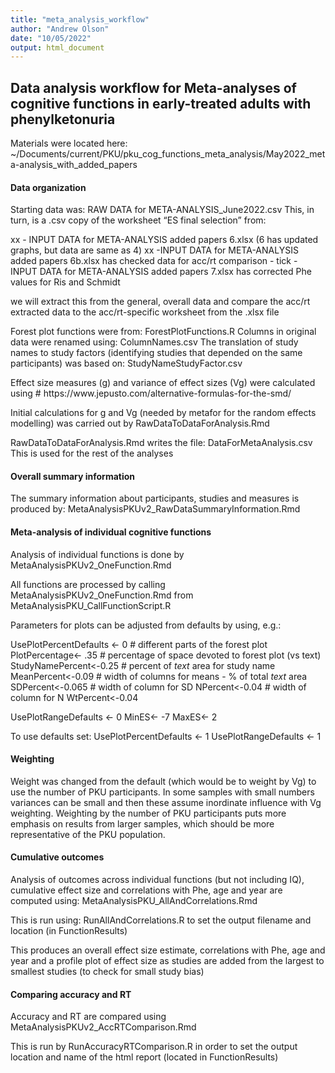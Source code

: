 ```yaml
---
title: "meta_analysis_workflow"
author: "Andrew Olson"
date: "10/05/2022"
output: html_document
---
```


## Data analysis workflow for Meta-analyses of cognitive functions in early-treated adults with phenylketonuria

Materials were located here: ~/Documents/current/PKU/pku_cog_functions_meta_analysis/May2022_meta-analysis_with_added_papers

#### Data organization

Starting data was: RAW DATA for META-ANALYSIS_June2022.csv
This, in turn, is a .csv copy of the worksheet "ES final selection" from:

xx - INPUT DATA for META-ANALYSIS added papers 6.xlsx (6 has updated graphs, but data are same as 4)
xx -INPUT DATA for META-ANALYSIS added papers 6b.xlsx has checked data for acc/rt comparison -
tick - INPUT DATA for META-ANALYSIS added papers 7.xlsx has corrected Phe values for Ris and Schmidt

we will extract this from the general, overall data and compare the acc/rt extracted data to the acc/rt-specific worksheet from the .xlsx file

Forest plot functions were from: ForestPlotFunctions.R
Columns in original data were renamed using: ColumnNames.csv
The translation of study names to study factors (identifying studies that depended on 
the same participants) was based on: StudyNameStudyFactor.csv

Effect size measures (g) and variance of effect sizes (Vg) were calculated using
# https://www.jepusto.com/alternative-formulas-for-the-smd/

Initial calculations for g and Vg (needed by metafor for the random effects modelling) was
carried out by RawDataToDataForAnalysis.Rmd

RawDataToDataForAnalysis.Rmd writes the file: DataForMetaAnalysis.csv
This is used for the rest of the analyses

#### Overall summary information

The summary information about participants, studies and measures is produced by:
MetaAnalysisPKUv2_RawDataSummaryInformation.Rmd

#### Meta-analysis of individual cognitive functions

Analysis of individual functions is done by
MetaAnalysisPKUv2_OneFunction.Rmd

All functions are processed by calling MetaAnalysisPKUv2_OneFunction.Rmd from 
MetaAnalysisPKU_CallFunctionScript.R

Parameters for plots can be adjusted from defaults by using, e.g.:

UsePlotPercentDefaults <- 0
# different parts of the forest plot
PlotPercentage<- .35  # percentage of space devoted to forest plot (vs text)
StudyNamePercent<-0.25 # percent of _text_ area for study name
MeanPercent<-0.09 # width of columns for means - % of total _text_ area
SDPercent<-0.065 # width of column for SD
NPercent<-0.04 # width of column for N
WtPercent<-0.04

UsePlotRangeDefaults <- 0
MinES<- -7 
MaxES<- 2

To use defaults set: 
UsePlotPercentDefaults <- 1
UsePlotRangeDefaults <- 1

#### Weighting

Weight was changed from the default (which would be to weight by Vg) to use the number of PKU participants.
In some samples with small numbers variances can be small and then these assume inordinate influence with Vg weighting.
Weighting by the number of PKU participants puts more emphasis on results from larger samples, which should be more representative of the PKU population.


#### Cumulative outcomes

Analysis of outcomes across individual functions (but not including IQ), cumulative effect size and correlations with Phe, age and year are computed using:
MetaAnalysisPKU_AllAndCorrelations.Rmd

This is run using:
RunAllAndCorrelations.R
to set the output filename and location (in FunctionResults)

This produces an overall effect size estimate, correlations with Phe, age and year and a profile plot of effect size as studies are added from the largest to smallest studies (to check for small study bias)

#### Comparing accuracy and RT

Accuracy and RT are compared using
MetaAnalysisPKUv2_AccRTComparison.Rmd

This is run by
RunAccuracyRTComparison.R
in order to set the output location and name of the html report (located in FunctionResults)


